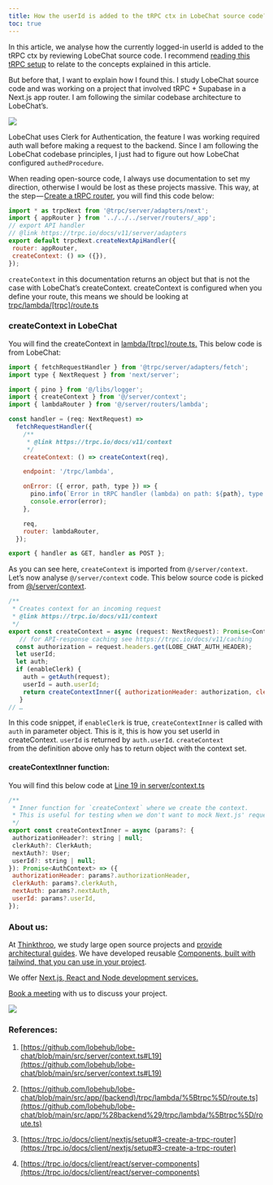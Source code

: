 ```yaml
---
title: How the userId is added to the tRPC ctx in LobeChat source code?
toc: true
---
```


In this article, we analyse how the currently logged-in userId is added to the tRPC ctx by reviewing LobeChat source code. I recommend [reading this tRPC setup](https://trpc.io/docs/client/react/server-components) to relate to the concepts explained in this article.

But before that, I want to explain how I found this. I study LobeChat source code and was working on a project that involved tRPC + Supabase in a Next.js app router. I am following the similar codebase architecture to LobeChat’s.

![](https://cdn-images-1.medium.com/max/1600/1*0aZjm-ITDZYywrCk_rvsSA.png)

LobeChat uses Clerk for Authentication, the feature I was working required auth wall before making a request to the backend. Since I am following the LobeChat codebase principles, I just had to figure out how LobeChat configured `authedProcedure`.

When reading open-source code, I always use documentation to set my direction, otherwise I would be lost as these projects massive. This way, at the step — [Create a tRPC router](https://trpc.io/docs/client/nextjs/setup#3-create-a-trpc-router), you will find this code below:

```js
import * as trpcNext from '@trpc/server/adapters/next';
import { appRouter } from '../../../server/routers/_app';
// export API handler
// @link https://trpc.io/docs/v11/server/adapters
export default trpcNext.createNextApiHandler({
 router: appRouter,
 createContext: () => ({}),
});
```

`createContext` in this documentation returns an object but that is not the case with LobeChat’s createContext. createContext is configured when you define your route, this means we should be looking at [trpc/lambda/\[trpc\]/route.ts](https://github.com/lobehub/lobe-chat/blob/main/src/app/%28backend%29/trpc/lambda/%5Btrpc%5D/route.ts)

### createContext in LobeChat

You will find the createContext in [lambda/\[trpc\]/route.ts](https://github.com/lobehub/lobe-chat/blob/main/src/app/%28backend%29/trpc/lambda/%5Btrpc%5D/route.ts)[.](https://github.com/lobehub/lobe-chat/blob/main/src/app/%28backend%29/trpc/lambda/%5Btrpc%5D/route.ts%29.) This below code is from LobeChat:

```js
import { fetchRequestHandler } from '@trpc/server/adapters/fetch';
import type { NextRequest } from 'next/server';

import { pino } from '@/libs/logger';
import { createContext } from '@/server/context';
import { lambdaRouter } from '@/server/routers/lambda';

const handler = (req: NextRequest) =>
  fetchRequestHandler({
    /**
     * @link https://trpc.io/docs/v11/context
     */
    createContext: () => createContext(req),

    endpoint: '/trpc/lambda',

    onError: ({ error, path, type }) => {
      pino.info(`Error in tRPC handler (lambda) on path: ${path}, type: ${type}`);
      console.error(error);
    },

    req,
    router: lambdaRouter,
  });

export { handler as GET, handler as POST };
```

As you can see here, `createContext` is imported from `@/server/context`. Let’s now analyse `@/server/context` code. This below source code is picked from [@/server/context](https://github.com/lobehub/lobe-chat/blob/main/src/server/context.ts#L19).

```js
/**
 * Creates context for an incoming request
 * @link https://trpc.io/docs/v11/context
 */
export const createContext = async (request: NextRequest): Promise<Context> => {
   // for API-response caching see https://trpc.io/docs/v11/caching
  const authorization = request.headers.get(LOBE_CHAT_AUTH_HEADER);
  let userId;
  let auth;
  if (enableClerk) {
    auth = getAuth(request);
    userId = auth.userId;
    return createContextInner({ authorizationHeader: authorization, clerkAuth: auth, userId });
   }
// …
```

In this code snippet, if `enableClerk` is true, `createContextInner` is called with `auth` in parameter object. This is it, this is how you set userId in createContext. `userId` is returned by `auth.userId`. `createContext`  
from the definition above only has to return object with the context set.

#### createContextInner function:

You will find this below code at [Line 19 in server/context.ts](https://github.com/lobehub/lobe-chat/blob/main/src/server/context.ts#L19)

```js
/**
 * Inner function for `createContext` where we create the context.
 * This is useful for testing when we don't want to mock Next.js' request/response
 */
export const createContextInner = async (params?: {
 authorizationHeader?: string | null;
 clerkAuth?: ClerkAuth;
 nextAuth?: User;
 userId?: string | null;
}): Promise<AuthContext> => ({
 authorizationHeader: params?.authorizationHeader,
 clerkAuth: params?.clerkAuth,
 nextAuth: params?.nextAuth,
 userId: params?.userId,
});
```

### About us:

At [Thinkthroo](https://thinkthroo.com/), we study large open source projects and [provide architectural guides](https://app.thinkthroo.com/architecture). We have developed reusable [Components, built with tailwind, that you can use in your project](https://thinkthroo.com/components).

We offer [Next.js, React and Node development services.](https://thinkthroo.com/components)

[Book a meeting](https://cal.com/team-thinkthroo-dxiovj/consultation?date=2024-10-19&month=2024-10) with us to discuss your project.

![](https://cdn-images-1.medium.com/max/1600/0*NxFtbdT-jz_GGi2N.png)

### References:

1. [https://github.com/lobehub/lobe-chat/blob/main/src/server/context.ts#L19](https://github.com/lobehub/lobe-chat/blob/main/src/server/context.ts#L19)
    
2. [https://github.com/lobehub/lobe-chat/blob/main/src/app/(backend)/trpc/lambda/%5Btrpc%5D/route.ts](https://github.com/lobehub/lobe-chat/blob/main/src/app/%28backend%29/trpc/lambda/%5Btrpc%5D/route.ts)
    
3. [https://trpc.io/docs/client/nextjs/setup#3-create-a-trpc-router](https://trpc.io/docs/client/nextjs/setup#3-create-a-trpc-router)
    
4. [https://trpc.io/docs/client/react/server-components](https://trpc.io/docs/client/react/server-components)
